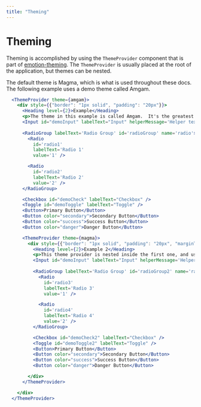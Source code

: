 ```yaml
---
title: "Theming"
---
```


# Theming

Theming is accomplished by using the `ThemeProvider` component that is part of <a href="https://emotion.sh/docs/emotion-theming">emotion-theming</a>.
The  `ThemeProvider` is usually placed at the root of the application, but themes can be nested.

The default theme is Magma, which is what is used throughout these docs.  The following example uses a demo theme called Amgam.

```.jsx
  <ThemeProvider theme={amgam}>
    <div style={{"border": "1px solid", "padding": "20px"}}>
      <Heading level={2}>Example</Heading>
      <p>The theme in this example is called Amgam.  It's the greatest theme since Magma.</p>
      <Input id="demoInput" labelText="Input" helperMessage='Helper text' errorMessage='Error message' />
      
      <RadioGroup labelText='Radio Group' id='radioGroup' name='radio'>
        <Radio
          id='radio1'
          labelText='Radio 1'
          value='1' />

        <Radio
          id='radio2'
          labelText='Radio 2'
          value='2' />
      </RadioGroup>

      <Checkbox id="demoCheck" labelText="Checkbox" />
      <Toggle id="demoToggle" labelText="Toggle" />
      <Button>Primary Button</Button>
      <Button color="secondary">Secondary Button</Button>
      <Button color="success">Success Button</Button>
      <Button color="danger">Danger Button</Button>

      <ThemeProvider theme={magma}>
        <div style={{"border": "1px solid", "padding": "20px", "marginTop": "10px"}}>
          <Heading level={2}>Example 2</Heading>
          <p>This theme provider is nested inside the first one, and uses Magma styles.</p>
          <Input id="demoInput" labelText="Input" helperMessage='Helper text' errorMessage='Error message' />
          
          <RadioGroup labelText='Radio Group' id='radioGroup2' name='radio'>
            <Radio
              id='radio3'
              labelText='Radio 3'
              value='1' />

            <Radio
              id='radio4'
              labelText='Radio 4'
              value='2' />
          </RadioGroup>

          <Checkbox id="demoCheck2" labelText="Checkbox" />
          <Toggle id="demoToggle2" labelText="Toggle" />
          <Button>Primary Button</Button>
          <Button color="secondary">Secondary Button</Button>
          <Button color="success">Success Button</Button>
          <Button color="danger">Danger Button</Button>

        </div>
      </ThemeProvider>

    </div> 
  </ThemeProvider>
```